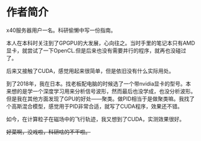 # 作者简介 {#author .unnumbered}

x40服务器用户一名。科研偷懒中写一份指南。

本人在本科时关注到了GPGPU的大发展，心向往之。当时手里的笔记本只有AMD显卡，就尝试了一下OpenCL.但是后来也没有需要并行的程序，就再也没碰过了。

后来又接触了CUDA，感觉用起来很简单，但是依旧没有什么实际用处。

到了2018年，我在日本。找老板配电脑的时候选了一个带nvidia显卡的型号。本来想的是学一个深度学习用来分析信号波形，然而最后也没学成，也没分析波形。但是我在其他方面发现了GPU的好处——聚类。做PID相当于是做聚类嘛。我找了个高斯混合模型，感觉用于PID非常合适，就写了CUDA程序，效果还不错。

如今，在计算粒子在磁场中的飞行轨迹，我又想到了CUDA，实测效果很好。

~~好菜啊，没戏啦，科研啥的不干啦。~~


